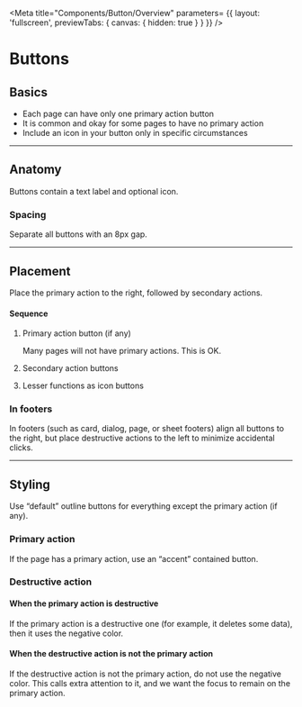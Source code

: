 <!-- button-overview.stories.mdx -->


<Meta 
    title="Components/Button/Overview"
    parameters= {{
        layout: 'fullscreen',
        previewTabs: { 
          canvas: { hidden: true } 
        }
    }}
/>

<style>{`
  td-button {
    margin-right: 8px;
  }
  .docs-story div:first-of-type {
    text-align: center;
  }
  #story--example-button--outlined,
  #story--example-button--text {
    margin-right: 8px;
  }
  td-button[outlined].destructive {
    margin-right: 4rem;
  }
`}</style>

# Buttons

## Basics

- Each page can have only one primary action button
- It is common and okay for some pages to have no primary action
- Include an icon in your button only in specific circumstances

<Canvas>
  <td-button id="text-button" text label="Text button"></td-button>
  <td-button id="outlined-button" outlined label="Outlined button"></td-button>
  <td-button id="contained-button" raised label="Contained button"></td-button>
</Canvas>

***

## Anatomy

Buttons contain a text label and optional icon.

<Canvas>
<form>
  <td-button id="no-icon" raised label="No icon"></td-button>
  <td-button id="left-icon" raised label="Left icon" icon="sailing"></td-button>
  <td-button id="right-icon" raised label="Right icon" icon="sailing" trailingIcon="true"></td-button>
</form>
</Canvas>


### Spacing

Separate all buttons with an 8px gap.

<Canvas>
<form>
  <td-button outlined label="Button"></td-button>
  <td-button outlined label="Button"></td-button>
  <td-button outlined label="Button"></td-button>
</form>
</Canvas>

***

## Placement

Place the primary action to the right, followed by secondary actions.

#### Sequence

1.  Primary action button (if any)

    Many pages will not have primary actions. This is OK.

2.  Secondary action buttons

3.  Lesser functions as icon buttons

<Canvas>
<form>
  <td-button outlined label="Button"></td-button>
  <td-button outlined label="Button"></td-button>
  <td-button raised label="Primary" class="primary accent"></td-button>
</form>
</Canvas>

### In footers

In footers (such as card, dialog, page, or sheet footers) align all buttons to the right, but place destructive actions to the left to minimize accidental clicks.

<Canvas>
<form>
  <td-button outlined label="Delete" class="destructive"></td-button>
  <td-button outlined label="Button"></td-button>
  <td-button raised label="Primary" class="primary accent"></td-button>
</form>
</Canvas>

***


## Styling

Use “default” outline buttons for everything except the primary action (if any).

<Canvas>
<form>
  <td-button outlined label="Button"></td-button>
  <td-button outlined label="Button"></td-button>
</form>
</Canvas>

### Primary action

If the page has a primary action, use an “accent” contained button.

<Canvas>
<form>
  <td-button outlined label="Button"></td-button>
  <td-button outlined label="Button"></td-button>
  <td-button raised label="Primary" class="primary accent"></td-button>
</form>
</Canvas>

### Destructive action

#### When the primary action is destructive

If the primary action is a destructive one (for example, it deletes some data), then it uses the negative color.

<Canvas>
<form>
  <td-button outlined label="Button"></td-button>
  <td-button outlined label="Button"></td-button>
  <td-button raised label="Delete" class="destructive primary"></td-button>
</form>
</Canvas>

#### When the destructive action is not the primary action

If the destructive action is not the primary action, do not use the negative color. This calls extra attention to it, and we want the focus to remain on the primary action.

<Canvas>
<form>
  <td-button outlined label="Delete" class="destructive"></td-button>
  <td-button outlined label="Button"></td-button>
  <td-button raised label="Primary" class="primary accent"></td-button>
</form>
</Canvas>